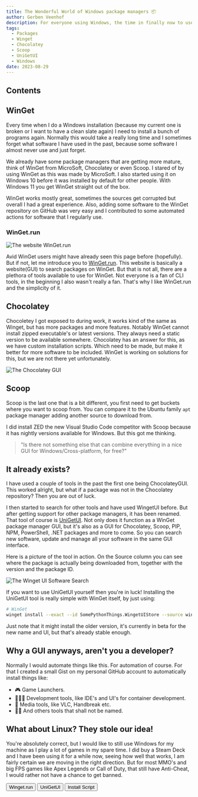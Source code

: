 ```yaml
---
title: The Wonderful World of Windows package managers 📦
author: Gerben Veenhof
description: For everyone using Windows, the time in finally now to use a package manager 📦!
tags:
  - Packages
  - Winget
  - Chocolatey
  - Scoop
  - UniGetUI
  - Windows
date: 2023-08-29
---
```




## Contents

## WinGet

Every time when I do a Windows installation (because my current one is broken or I want to have a clean slate again) I need to install a bunch of programs again.
Normally this would take a really long time and I sometimes forget what software I have used in the past, because some software I almost never use and just forget.

We already have some package managers that are getting more mature, think of WinGet from MicroSoft, Chocolatey or even Scoop.
I stared of by using WinGet as this was made by MicroSoft. I also started using it on Windows 10 before it was installed by default for other people.
With Windows 11 you get WinGet straight out of the box.

WinGet works mostly great, sometimes the sources get corrupted but overall I had a great experience.
Also, adding some software to the WinGet repository on GitHub was very easy and I contributed to some automated actions for software that I regularly use.

### WinGet.run

<Image src={WingetDotRun} alt="The website WinGet.run" format="avif" />

Avid WinGet users might have already seen this page before (hopefully). But if not, let me introduce you to [WinGet.run](https://winget.run).
This website is basically a website(GUI) to search packages on WinGet. But that is not all, there are a plethora of tools available to use for WinGet.
Not everyone is a fan of CLI tools, in the beginning I also wasn't really a fan. That's why I like WinGet.run and the simplicity of it.

## Chocolatey

Chocoletey I got exposed to during work, it works kind of the same as Winget, but has more packages and more features.
Notably WinGet cannot install zipped executable's or latest versions. They always need a static version to be available somewhere.
Chocolatey has an answer for this, as we have custom installation scripts. Which need to be made, but make it better for more software to be included.
WinGet is working on solutions for this, but we are not there yet unfortunately.

<Image src={ChocolateyGUI} alt="The Chocolatey GUI" format="avif" />

## Scoop

Scoop is the last one that is a bit different, you first need to get buckets where you want to scoop from.
You can compare it to the Ubuntu family `apt` package manager adding another source to download from.

I did install ZED the new Visual Studio Code competitor with Scoop because it has nightly versions available for Windows. But this got me thinking.

> "Is there not something else that can combine everything in a nice GUI for Windows/Cross-platform, for free?"

## It already exists?

I have used a couple of tools in the past the first one being ChocolateyGUI. This worked alright, but what if a package was not in the Chocolatey repository?
Then you are out of luck.

I then started to search for other tools and have used WingetUI before. But after getting support for other package managers, it has been renamed.
That tool of course is [UniGetUI](https://github.com/marticliment/UniGetUI). Not only does it function as a WinGet package manager GUI,
but it's also as a GUI for Chocolatey, Scoop, PIP, NPM, PowerShell, .NET packages and more to come.
So you can search new software, update and manage all your software in the same GUI interface.

Here is a picture of the tool in action. On the Source column you can see where the package is actually being downloaded from, together with the version and the package ID.

<Image src={UniGetUI} alt="The Winget UI Software Search" format="avif" />

If you want to use UniGetUI yourself then you're in luck!
Installing the UniGetUI tool is really simple with WinGet itself, by just using:

```bash
# WinGet
winget install --exact --id SomePythonThings.WingetUIStore --source winget
```

Just note that it might install the older version, it's currently in beta for the new name and UI, but that's already stable enough.

## Why a GUI anyways, aren't you a developer?

Normally I would automate things like this. For automation of course. For that I created a small Gist on my personal GitHub account to automatically install things like:

- 🎮 Game Launchers.
- 👨🏻‍💻 Development tools, like IDE's and UI's for container development.
- 🎥 Media tools, like VLC, Handbreak etc.
- 🏴‍☠️ And others tools that shall not be named.

## What about Linux? They stole our idea!

You're absolutely correct, but I would like to still use Windows for my machine as I play a lot of games in my spare time.
I did buy a Steam Deck and I have been using it for a while now, seeing how well that works, I am fairly certain we are moving in the right direction.
But for most MMO's and big FPS games like Apex Legends or Call of Duty, that still have Anti-Cheat, I would rather not have a chance to get banned.

<FlexCenter>
  <Button href="https://atsro.build/" icon="mdi:link-variant">
    Winget.run
  </Button>
  <Button
    href="https://github.com/marticliment/UniGetUI"
    icon="mdi:link-variant"
  >
    UniGetUI
  </Button>
  <Button
    href="https://gist.github.com/nlxdodge/ff8c3cbfab2c02c338f8c98e3a0cfdfe"
    icon="mdi:github"
  >
    Install Script
  </Button>
</FlexCenter>

